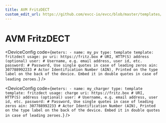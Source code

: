 ```yaml
---
title: AVM FritzDECT
custom_edit_url: https://github.com/evcc-io/evcc/blob/master/templates/definition/meter/fritzdect.yaml
---
```



# AVM FritzDECT

<DeviceFeatures features="" />

<Tabs>
<TabItem value="pv" label="PV" default>

<DeviceConfig code={`meters:
    - name: my_pv
      type: template
      template: fritzdect
      usage: pv
      uri: https://fritz.box # URI, HTTP(S) address (optional)
      user: # Username, e.g. email address, user id, etc.
      password: # Password, Use single quotes in case of leading zeros
      ain: 307788992233 # Actor Identification Number (AIN), Printed on the type label on the back of the device. Embed it in double quotes in case of leading zeroes.`}  />

</TabItem>
<TabItem value="charge" label="Wallbox">

<DeviceConfig code={`meters:
    - name: my_charger
      type: template
      template: fritzdect
      usage: charge
      uri: https://fritz.box # URI, HTTP(S) address (optional)
      user: # Username, e.g. email address, user id, etc.
      password: # Password, Use single quotes in case of leading zeros
      ain: 307788992233 # Actor Identification Number (AIN), Printed on the type label on the back of the device. Embed it in double quotes in case of leading zeroes.`}  />

</TabItem>
</Tabs>

